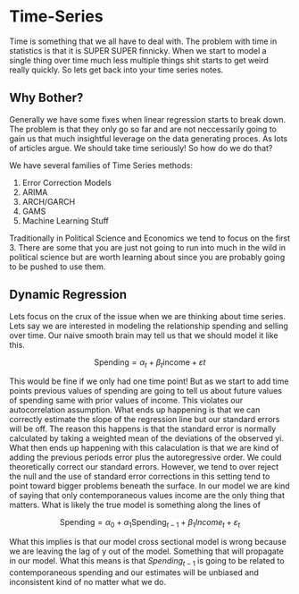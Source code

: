 # Time-Series 

Time is something that we all have to deal with. The problem with time in statistics is that it is SUPER SUPER finnicky. When we start to model a single thing over time much less multiple things shit starts to get weird really quickly. So lets get back into your time series notes. 


## Why Bother?

Generally we have some fixes when linear regression starts to break down. The problem is that they only go so far and are not neccessarily going to gain us that much insightful leverage on the data generating proces. As lots of articles argue. We should take time seriously! So how do we do that?

We have several families of Time Series methods:

1. Error Correction Models
2. ARIMA
3. ARCH/GARCH 
4. GAMS
5. Machine Learning Stuff

Traditionally in Political Science and Economics we tend to focus on the first 3. There are some that you are just not going to run into much in the wild in political science but are worth learning about since you are probably going to be pushed to use them. 


## Dynamic Regression 

Lets focus on the crux of the issue when we are thinking about time series. Lets say we are interested in modeling the relationship spending and selling over time. Our naive smooth brain may tell us that we should model it like this. 

$$
\text{Spending} = \alpha_{t} + \beta_{t} \text{income} + \varepsilon{t}
$$

This would be fine if we only had one time point! But as we start to add time points previous values of spending are going to tell us about future values of spending same with prior values of income. This violates our autocorrelation assumption. What ends up happening is that we can correctly estimate the slope of the regression line but our standard errors will be off. The reason this happens is that the standard error is normally calculated by taking a weighted mean of the deviations of the observed yi. What then ends up happening with this calaculation is that we are kind of adding the previous periods error plus the autoregressive order. We could theoretically correct our standard errors. However, we tend to over reject the null and the use of standard error corrections in this setting tend to point toward bigger problems beneath the surface. In our model we are kind of saying that only contemporaneous values income are the only thing that matters. What is likely the true model is something along the lines of 

$$
\text{Spending} = \alpha_{0} + \alpha_{1} \text{Spending}_{t-1} + \beta_1 Income_{t} + \varepsilon_{t}
$$

What this implies is that our model cross sectional model is wrong because we are leaving the lag of y out of the model. Something that will propagate in our model. What this means is that $Spending_{t-1}$ is going to be related to contemporaneous spending and our estimates will be unbiased and inconsistent kind of no matter what we do. 


